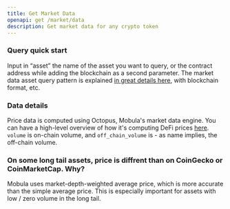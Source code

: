 ```yaml
---
title: Get Market Data
openapi: get /market/data
description: Get market data for any crypto token
---
```


### Query quick start

Input in “asset” the name of the asset you want to query, or the contract address while adding the blockchain as a second parameter. The market data asset query pattern is explained [in great details here](/rest-api-reference/docs/market-asset-query), with blockchain format, etc.

### Data details

Price data is computed using Octopus, Mobula's market data engine. You can have a high-level overview of how it's computing DeFi prices [here](https://mirror.xyz/0x6483Ca5ac1EbC6eB08d36979d217db2572CbAad2/Lw8NSSjqR4JSzthKZQCfHLwD3NPGsuaAfHGMY1zi-WI). `volume` is on-chain volume, and `off_chain_volume` is - as name implies, the off-chain volume.

### On some long tail assets, price is diffrent than on CoinGecko or CoinMarketCap. Why?

Mobula uses market-depth-weighted average price, which is more accurate than the simple average price. This is especially important for assets with low / zero volume in the long tail.
